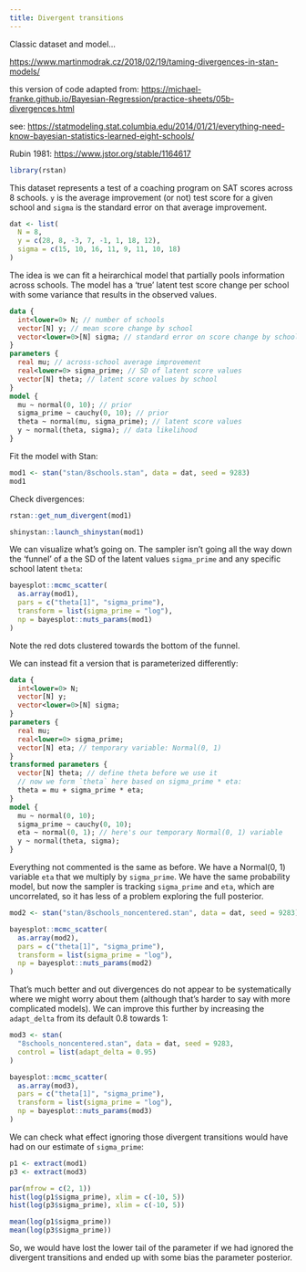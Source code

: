 ```yaml
---
title: Divergent transitions
---
```


Classic dataset and model...

<https://www.martinmodrak.cz/2018/02/19/taming-divergences-in-stan-models/>

this version of code adapted from:
<https://michael-franke.github.io/Bayesian-Regression/practice-sheets/05b-divergences.html>

see:
<https://statmodeling.stat.columbia.edu/2014/01/21/everything-need-know-bayesian-statistics-learned-eight-schools/>

Rubin 1981: <https://www.jstor.org/stable/1164617>

```r
library(rstan)
```

This dataset represents a test of a coaching program on SAT scores across 8 schools. `y` is the average improvement (or not) test score for a given school and `sigma` is the standard error on that average improvement. 

```r
dat <- list(
  N = 8,
  y = c(28, 8, -3, 7, -1, 1, 18, 12),
  sigma = c(15, 10, 16, 11, 9, 11, 10, 18)
)
```

The idea is we can fit a heirarchical model that partially pools information across schools. The model has a 'true' latent test score change per school with some variance that results in the observed values.

```stan
data {
  int<lower=0> N; // number of schools
  vector[N] y; // mean score change by school
  vector<lower=0>[N] sigma; // standard error on score change by school
}
parameters {
  real mu; // across-school average improvement
  real<lower=0> sigma_prime; // SD of latent score values
  vector[N] theta; // latent score values by school
}
model {
  mu ~ normal(0, 10); // prior
  sigma_prime ~ cauchy(0, 10); // prior
  theta ~ normal(mu, sigma_prime); // latent score values
  y ~ normal(theta, sigma); // data likelihood
}
```

Fit the model with Stan:

```r
mod1 <- stan("stan/8schools.stan", data = dat, seed = 9283)
mod1
```

Check divergences:

```r
rstan::get_num_divergent(mod1)
```

```r
shinystan::launch_shinystan(mod1)
```

We can visualize what's going on. The sampler isn't going all the way down the 'funnel' of a the SD of the latent values `sigma_prime` and any specific school latent `theta`:

```r
bayesplot::mcmc_scatter(
  as.array(mod1),
  pars = c("theta[1]", "sigma_prime"),
  transform = list(sigma_prime = "log"),
  np = bayesplot::nuts_params(mod1)
)
```

Note the red dots clustered towards the bottom of the funnel.

We can instead fit a version that is parameterized differently:

```stan
data {
  int<lower=0> N;
  vector[N] y;
  vector<lower=0>[N] sigma;
}
parameters {
  real mu;
  real<lower=0> sigma_prime;
  vector[N] eta; // temporary variable: Normal(0, 1)
}
transformed parameters {
  vector[N] theta; // define theta before we use it
  // now we form `theta` here based on sigma_prime * eta:
  theta = mu + sigma_prime * eta;
}
model {
  mu ~ normal(0, 10);
  sigma_prime ~ cauchy(0, 10);
  eta ~ normal(0, 1); // here's our temporary Normal(0, 1) variable
  y ~ normal(theta, sigma);
}
```

Everything not commented is the same as before. We have a Normal(0, 1) variable `eta` that we multiply by `sigma_prime`. We have the same probability model, but now the sampler is tracking `sigma_prime` and `eta`, which are uncorrelated, so it has less of a problem exploring the full posterior.

```r
mod2 <- stan("stan/8schools_noncentered.stan", data = dat, seed = 9283)
```

```r
bayesplot::mcmc_scatter(
  as.array(mod2),
  pars = c("theta[1]", "sigma_prime"),
  transform = list(sigma_prime = "log"),
  np = bayesplot::nuts_params(mod2)
)
```

That's much better and out divergences do not appear to be systematically where we might worry about them (although that's harder to say with more complicated models). We can improve this further by increasing the `adapt_delta` from its default 0.8 towards 1:

```r
mod3 <- stan(
  "8schools_noncentered.stan", data = dat, seed = 9283, 
  control = list(adapt_delta = 0.95)
)
```

```r
bayesplot::mcmc_scatter(
  as.array(mod3),
  pars = c("theta[1]", "sigma_prime"),
  transform = list(sigma_prime = "log"),
  np = bayesplot::nuts_params(mod3)
)
```

We can check what effect ignoring those divergent transitions would have had on our estimate of `sigma_prime`:

```r
p1 <- extract(mod1)
p3 <- extract(mod3)
```

```r
par(mfrow = c(2, 1))
hist(log(p1$sigma_prime), xlim = c(-10, 5))
hist(log(p3$sigma_prime), xlim = c(-10, 5))

mean(log(p1$sigma_prime))
mean(log(p3$sigma_prime))
```

So, we would have lost the lower tail of the parameter if we had ignored the divergent transitions and ended up with some bias the parameter posterior.
